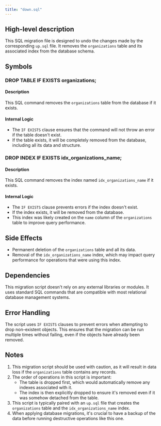 ```yaml
---
title: "down.sql"
---
```


## High-level description
This SQL migration file is designed to undo the changes made by the corresponding `up.sql` file. It removes the `organizations` table and its associated index from the database schema.

## Symbols

### DROP TABLE IF EXISTS organizations;
#### Description
This SQL command removes the `organizations` table from the database if it exists.

#### Internal Logic
- The `IF EXISTS` clause ensures that the command will not throw an error if the table doesn't exist.
- If the table exists, it will be completely removed from the database, including all its data and structure.

### DROP INDEX IF EXISTS idx_organizations_name;
#### Description
This SQL command removes the index named `idx_organizations_name` if it exists.

#### Internal Logic
- The `IF EXISTS` clause prevents errors if the index doesn't exist.
- If the index exists, it will be removed from the database.
- This index was likely created on the `name` column of the `organizations` table to improve query performance.

## Side Effects
- Permanent deletion of the `organizations` table and all its data.
- Removal of the `idx_organizations_name` index, which may impact query performance for operations that were using this index.

## Dependencies
This migration script doesn't rely on any external libraries or modules. It uses standard SQL commands that are compatible with most relational database management systems.

## Error Handling
The script uses `IF EXISTS` clauses to prevent errors when attempting to drop non-existent objects. This ensures that the migration can be run multiple times without failing, even if the objects have already been removed.

## Notes
1. This migration script should be used with caution, as it will result in data loss if the `organizations` table contains any records.
2. The order of operations in this script is important:
   - The table is dropped first, which would automatically remove any indexes associated with it.
   - The index is then explicitly dropped to ensure it's removed even if it was somehow detached from the table.
3. This script is typically paired with an `up.sql` file that creates the `organizations` table and the `idx_organizations_name` index.
4. When applying database migrations, it's crucial to have a backup of the data before running destructive operations like this one.